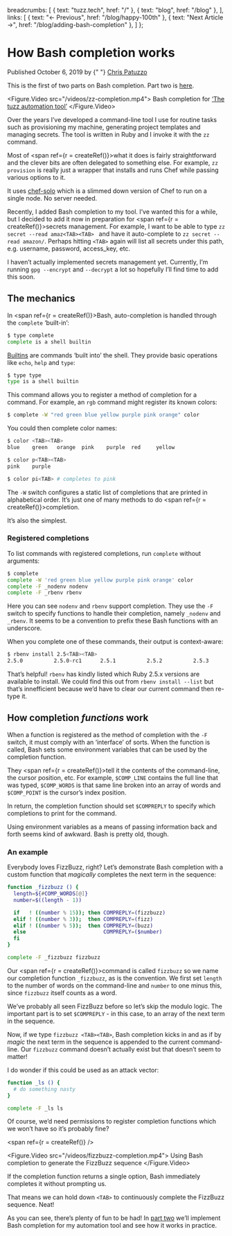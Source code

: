 

  breadcrumbs: [
    { text: "tuzz.tech", href: "/" },
    { text: "blog", href: "/blog" },
  ],
  links: [
    { text: "← Previous", href: "/blog/happy-100th" },
    { text: "Next Article →", href: "/blog/adding-bash-completion" },
  ]
};

<Layout title="How Bash completion works" navigation={navigation}>

# How Bash completion works

<time dateTime="2019-10-05">Published October 6, 2019 by {" "}
<a href="https://twitter.com/chrispatuzzo">Chris Patuzzo</a>
</time>

<div className="note">
This is the first of two parts on Bash completion. Part two
is <a href="/blog/adding-bash-completion">here</a>.
</div>

<Figure.Video src="/videos/zz-completion.mp4">
Bash completion for <a href="https://github.com/tuzz/zz">‘The tuzz automation tool’</a>
</Figure.Video>

Over the years I’ve developed a command-line tool I use for routine tasks such
as provisioning my machine, generating project templates and managing secrets.
The tool is written in Ruby and I invoke it with the `zz` command.

Most of <span ref={r = createRef()}>what</span> it does is fairly
straightforward and the clever bits are often delegated to something else. For
example, `zz provision` is really just a wrapper that installs and runs Chef
while passing various options to it.

<Aside target={r}>

It uses [chef-solo](https://docs.chef.io/chef_solo.html) which is a slimmed down
version of Chef to run on a single node. No server needed.

</Aside>

Recently, I added Bash completion to my tool. I’ve wanted this for a while, but
I decided to add it now in preparation
for <span ref={r = createRef()}>secrets management.</span> For example, I want to
be able to type `zz secret --read amaz<TAB><TAB> ` and have it auto-complete to
`zz secret --read amazon/`.  Perhaps hitting `<TAB>` again will list all
secrets under this path, e.g. username, password, access_key, etc.

<Aside target={r}>

I haven’t actually implemented secrets management yet. Currently, I’m running
`gpg --encrypt` and `--decrypt` a lot so hopefully I’ll find time to add this
soon.

</Aside>

## The mechanics

In <span ref={r = createRef()}>Bash</span>, auto-completion is handled through the `complete` ‘built-in’:

```bash
$ type complete
complete is a shell builtin
```

<Aside target={r}>

[Builtins](https://www.gnu.org/software/bash/manual/html_node/Bash-Builtins.html)
are commands ‘built into’ the shell. They provide basic operations like `echo`,
`help` and `type`:

```bash
$ type type
type is a shell builtin
```

</Aside>

This command allows you to register a method of completion for a command. For
example, an `rgb` command might register its known colors:

```bash
$ complete -W "red green blue yellow purple pink orange" color
```

You could then complete color names:

```bash
$ color <TAB><TAB>
blue    green   orange  pink    purple  red     yellow

$ color p<TAB><TAB>
pink    purple

$ color pi<TAB> # completes to pink
```

The `-W` switch configures a static list of completions that are printed in
alphabetical order. It’s just one of many methods to
do <span ref={r = createRef()}>completion.</span>

<Aside target={r}><p>
It’s also the simplest.
</p></Aside>

### Registered completions

To list commands with registered completions, run `complete` without arguments:

```bash
$ complete
complete -W 'red green blue yellow purple pink orange' color
complete -F _nodenv nodenv
complete -F _rbenv rbenv
```

Here you can see `nodenv` and `rbenv` support completion. They use the `-F`
switch to specify functions to handle their completion, namely `_nodenv` and
`_rbenv`. It seems to be a convention to prefix these Bash functions with an
underscore.

When you complete one of these commands, their output is context-aware:

```bash
$ rbenv install 2.5<TAB><TAB>
2.5.0          2.5.0-rc1      2.5.1          2.5.2          2.5.3
```

That’s helpful! `rbenv` has kindly listed which Ruby 2.5.x versions are available
to install. We could find this out from `rbenv install --list` but that’s
innefficient because we’d have to clear our current command then re-type it.

## How completion _functions_ work

When a function is registered as the method of completion with the `-F` switch,
it must comply with an ‘interface’ of sorts. When the function is called, Bash
sets some environment variables that can be used by the completion function.

They <span ref={r = createRef()}>tell</span> it the contents of the
command-line, the cursor position, etc. For example, `$COMP_LINE` contains the
full line that was typed, `$COMP_WORDS` is that same line broken into an array
of words and `$COMP_POINT` is the cursor’s index position.

In return, the completion function should set `$COMPREPLY` to specify which
completions to print for the command.

<Aside target={r}>

Using environment variables as a means of passing information back and forth
seems kind of awkward. Bash is pretty old, though.

</Aside>

### An example

Everybody loves FizzBuzz, right? Let’s demonstrate Bash completion with a custom
function that *magically* completes the next term in the sequence:

```bash
function _fizzbuzz () {
  length=${#COMP_WORDS[@]}
  number=$((length - 1))

  if   ! ((number % 15)); then COMPREPLY=(fizzbuzz)
  elif ! ((number % 3));  then COMPREPLY=(fizz)
  elif ! ((number % 5));  then COMPREPLY=(buzz)
  else                         COMPREPLY=($number)
  fi
}

complete -F _fizzbuzz fizzbuzz
```

Our <span ref={r = createRef()}>command</span> is called `fizzbuzz` so we name
our completion function `_fizzbuzz`, as is the convention. We first set `length`
to the number of words on the command-line and `number` to one minus this,
since `fizzbuzz` itself counts as a word.

We’ve probably all seen FizzBuzz before so let’s skip the modulo logic. The
important part is to set `$COMPREPLY` - in this case, to an array of the next
term in the sequence.


Now, if we type `fizzbuzz <TAB><TAB>`, Bash completion kicks in and as if by
*magic* the next term in the sequence is appended to the current command-line.
Our `fizzbuzz` command doesn’t actually exist but that doesn’t seem to matter!

<Aside target={r}>

I do wonder if this could be used as an attack vector:

```bash
function _ls () {
  # do something nasty
}

complete -F _ls ls
```

Of course, we’d need permissions to register completion functions which we won’t
have so it’s probably fine?

</Aside>

<span ref={r = createRef()} />

<Figure.Video src="/videos/fizzbuzz-completion.mp4">
Using Bash completion to generate the FizzBuzz sequence
</Figure.Video>

<Aside target={r} moveDown={180}>

If the completion function returns a single option, Bash immediately completes
it without prompting us.

That means we can hold down `<TAB>` to continuously complete the FizzBuzz
sequence. Neat!

</Aside>

As you can see, there’s plenty of fun to be had! In
[part two](/blog/adding-bash-completion) we’ll implement Bash completion for my
automation tool and see how it works in practice.

</Layout>
